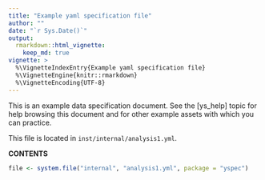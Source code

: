 ```yaml
---
title: "Example yaml specification file"
author: ""
date: "`r Sys.Date()`"
output: 
  rmarkdown::html_vignette: 
    keep_md: true
vignette: >
  %\VignetteIndexEntry{Example yaml specification file}
  %\VignetteEngine{knitr::rmarkdown}
  %\VignetteEncoding{UTF-8}
---
```



This is an example data specification document.  See the [ys_help]
topic for help browsing this document and for other example assets with which
you can practice. 

This file is located in `inst/internal/analysis1.yml`.

__CONTENTS__


```r
file <- system.file("internal", "analysis1.yml", package = "yspec")
```


```yaml

```



